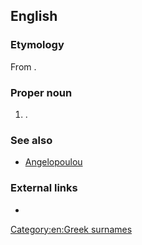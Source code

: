 ==English==

===Etymology===
From {{etyl|el|en}} {{m|el|Αγγελόπουλος}}.

===Proper noun===
{{en-proper noun}}

# {{non-gloss definition|A transliteration of a Greek surname}}.

===See also===
* [[Angelopoulou]]

===External links===
* {{pedialite}}

[[Category:en:Greek surnames]]